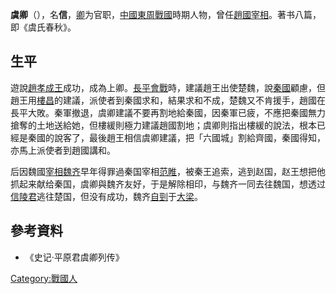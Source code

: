 {{模板:Infobox 先秦人物
|名稱=虞卿
|姓=
|氏=虞
|名=信
|字=
|别名=
|别字=
|諡号=
|官位=[[卿|卿]]、[[宰相|宰相]]
|時代=[[戰國時期|戰國時期]]
|國家=[[趙國|趙國]]
|身份=
|出生日期=
|逝世日期=
}}
'''虞卿'''（{{bd|？||？|catIdx=Y虞}}），名'''信'''，[[卿|卿]]为官职，[[中國|中國]][[東周|東周]][[戰國|戰國]]時期人物，曾任[[趙國|趙國]][[宰相|宰相]]。著书八篇，即《虞氏春秋》。
==生平==
遊說[[趙孝成王|趙孝成王]]成功，成為上卿。[[長平之戰|長平會戰]]時，建議趙王出使楚魏，說[[秦國|秦國]]顧慮，但趙王用[[樓昌|樓昌]]的建議，派使者到秦國求和，結果求和不成，楚魏又不肯援手，趙國在長平大敗。秦軍撤退，虞卿建議不要再割地給秦國，因秦軍已疲，不應把秦國無力搶奪的土地送給她，但樓緩則極力建議趙國割地；虞卿則指出樓緩的說法，根本已經是秦國的說客了，最後趙王相信虞卿建議，把「六國城」割給齊國，秦國得知，亦馬上派使者到趙國講和。

后因魏國[[宰相|宰相]][[魏齐|魏齐]]早年得罪過秦国宰相[[范睢|范睢]]，被秦王追索，逃到赵国，赵王想把他抓起来献给秦国，虞卿與魏齐友好，于是解除相印，与魏齐一同去往魏国，想透过[[信陵君|信陵君]]逃往楚国，但没有成功，魏齐[[自剄|自剄]]于[[大梁|大梁]]。

==參考資料==
*《史记·平原君虞卿列传》

[[Category:戰國人|Category:戰國人]]